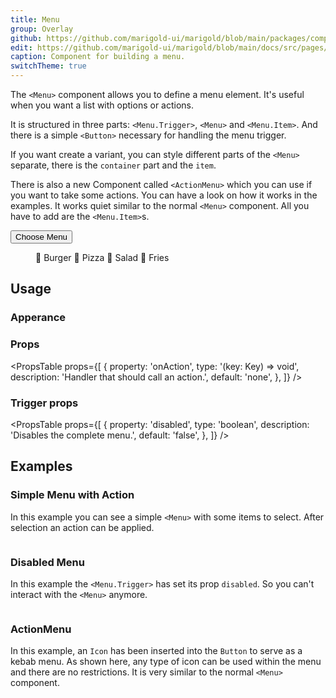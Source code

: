 ```yaml
---
title: Menu
group: Overlay
github: https://github.com/marigold-ui/marigold/blob/main/packages/components/src/Menu/Menu.tsx
edit: https://github.com/marigold-ui/marigold/blob/main/docs/src/pages/components/menu.mdx
caption: Component for building a menu.
switchTheme: true
---
```


The `<Menu>` component allows you to define a menu element. It's useful when you want a list with options or actions.

It is structured in three parts: `<Menu.Trigger>`, `<Menu>` and `<Menu.Item>`. And there is a simple `<Button>` necessary for handling the menu trigger.

If you want create a variant, you can style different parts of the `<Menu>` separate, there is the `container` part and the `item`.

There is also a new Component called `<ActionMenu>` which you can use if you want to take some actions. You can have a look on how it works in the examples. It works quiet similar to the normal `<Menu>` component. All you have to add are the `<Menu.Item>`s.

<Preview>
  <Menu.Trigger>
    <Button variant="menu" size="small">
      Choose Menu
    </Button>
    <Menu>
      <Menu.Item key="burger">🍔 Burger</Menu.Item>
      <Menu.Item key="pizza">🍕 Pizza</Menu.Item>
      <Menu.Item key="salad">🥗 Salad</Menu.Item>
      <Menu.Item key="fries">🍟 Fries</Menu.Item>
    </Menu>
  </Menu.Trigger>
</Preview>

## Usage

### Apperance

<AppearanceTable component={title} />

### Props

<PropsTable
  props={[
    {
      property: 'onAction',
      type: '(key: Key) => void',
      description: 'Handler that should call an action.',
      default: 'none',
    },
  ]}
/>

### Trigger props

<PropsTable
  props={[
    {
      property: 'disabled',
      type: 'boolean',
      description: 'Disables the complete menu.',
      default: 'false',
    },
  ]}
/>

## Examples

### Simple Menu with Action

In this example you can see a simple `<Menu>` with some items to select. After selection an action can be applied.

```tsx preview file=components/Menu/menu-action.demo.tsx

```

### Disabled Menu

In this example the `<Menu.Trigger>` has set its prop `disabled`. So you can't interact with the `<Menu>` anymore.

```tsx preview file=components/Menu/menu-disabled.demo.tsx

```

### ActionMenu

In this example, an `Icon` has been inserted into the `Button` to serve as a kebab menu.
As shown here, any type of icon can be used within the menu and there are no restrictions.
It is very similar to the normal `<Menu>` component.

```tsx preview file=components/Menu/kebab-menu.demo.tsx

```
